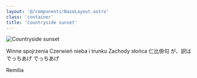 ```yaml
---
layout: '@/components/BaseLayout.astro'
class: 'container'
title: 'Countryside sunset'
---
```


<Image
  asset="afternoon.gif"
  alt="Countryside sunset"
  direction="right"
/>

<Poem>
  <Content>
    <Text>
      Winne spojrzenia 
      Czerwień nieba i trunku 
      Zachody słońca
    </Text>
    <Text lang="ja">
      仁比俳句
      <Space/>が、訳は
      <Space/><Space/>でっちあげ
      <Space/><Space/><Space/>でっちあげ
    </Text>
  </Content>

  <Author>Remilia</Author>

</Poem>
